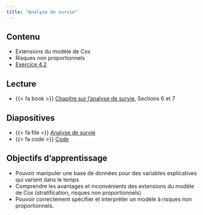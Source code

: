 ```yaml
---
title: "Analyse de survie"
---
```


## Contenu

- Extensions du modèle de Cox
- Risques non proportionnels
- [Exercice 4.2](/exercices/04-exercice.html#exercice-4.2)

## Lecture


- {{< fa book >}} [Chapitre sur l'analyse de survie](https://lbelzile.github.io/math60602/survie.html), Sections 6 et 7

## Diapositives 

- {{< fa file >}} [Analyse de survie](/diapos/MATH60602-diapos9.pdf)
- {{< fa code >}} [Code](/code/MATH60602-diapos9.R)

<!--
<iframe width="600" height="338" src="http://docs.google.com/gview?url=https://lbelzile.github.io/multi/diapos/MATH60602-diapos3.pdf&embedded=true" frameborder="0"></iframe>
-->

## Objectifs d'apprentissage

- Pouvoir manipuler une base de données pour des variables explicatives qui varient dans le temps
- Comprendre les avantages et inconvénients des extensions du modèle de Cox (stratification, risques non proportionnels)
- Pouvoir correctement spécifier et interpréter un modèle à risques non proportionnels.


